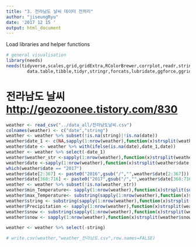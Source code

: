 ```yaml
---
title: "3. 전라남도 날씨 데이터 전처리"
author: "jiseungRyu"
date: '2017 12 15 '
output: html_document
---
```




Load libraries and helper functions
```r
# general visualisation
library(needs)
needs(tidyverse,scales,grid,gridExtra,RColorBrewer,corrplot,readr,stringr,
        data.table,tibble,tidyr,stringr,forcats,lubridate,ggforce,ggridges)
```

# 전라남도 날씨 <http://geozoonee.tistory.com/830>

```r
weather <- read_csv("../data_all/전라남도날씨.csv")
colnames(weather) <- c("date","string")
weather <- weather %>% subset(!is.na(string)|!is.na(date))
weather$date_1 <- c(NA,sapply(1:nrow(weather),function(x)strsplit(weather$string,"cm")[[x]][2]))[-717]
weather$date <- weather %>% with(ifelse(is.na(date),date_1,date))
weather <- weather %>% select(-date_1)
weather$weather_str <-sapply(1:nrow(weather),function(x)strsplit(weather$date," ")[[x]][2])
weather$date <-sapply(1:nrow(weather),function(x)strsplit(weather$date," ")[[x]][1])
which(weather$date == "2017")
weather$date[2:367] <- paste0("2016",gsub("/","",weather$date[2:367]))
weather$date[368:716] <- paste0("2017",gsub("/","",weather$date[368:716]))
weather <- weather %>% subset(!is.na(weather_str))
weather$min_Temperature<- sapply(1:nrow(weather),function(x)strsplit(substring(weather$string,8),"℃·")[[x]][1]) %>% as.numeric()
weather$max_Temperature<- substring(sapply(1:nrow(weather),function(x)strsplit(substring(weather$string,8),"℃·")[[x]][2]) ,8) %>% as.numeric()
weather$string <- substring(sapply(1:nrow(weather),function(x)strsplit(substring(weather$string,8),"℃·")[[x]][3]) , 8)
weather$Precipitation <- sapply(1:nrow(weather),function(x)strsplit(weather$string,"mm·")[[x]][1]) %>% as.numeric()
weather$snow <- substring(sapply(1:nrow(weather),function(x)strsplit(weather$string,"mm·")[[x]][2]),8)
weather$snow <- sapply(1:nrow(weather),function(x)strsplit(weather$snow,"cm")[[x]][1]) %>% as.numeric()

weather <- weather %>% select(-string)
```


```r
# write.csv(weather,"weather_전라남도.csv",row.names=FALSE)
```

